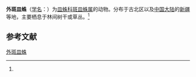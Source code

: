 {{Speciesbox
| name = 外斑皿蛛
| status = 
| status_system = 
| image = 
| genus = Lepthyphantes
| species = expunctus
| authority = (O.P.Cambridge, 1875)<ref name='id13272'>{{cite web| url =http://www.bioinfo.cn/db05/BjdwSpecies.php?action=view&id=13272| title =外斑皿蛛| work =《中国动物物种编目数据库》| publisher =中国科学院微生物研究所| author =中国科学院动物研究所| accessdate =2009-04-28| deadurl =yes| archiveurl =https://web.archive.org/web/20160305061658/http://www.bioinfo.cn/db05/BjdwSpecies.php?action=view&id=13272| archivedate =2016-03-05}}</ref>
}}

'''外斑皿蛛'''（[[学名|学名]]：{{lang|la|''Lepthyphantes expunctus''}}）为[[皿蛛科|皿蛛科]][[斑皿蛛属|斑皿蛛属]]的动物。分布于古北区以及[[中国大陆|中国大陆]]的[[新疆|新疆]]等地，主要栖息于林间树干或草丛。<ref name='id13272'/>

== 参考文献 ==
{{reflist}}

{{Wikispecies|Lepthyphantes expunctus}}

[[Category:斑皿蛛属|外斑皿蛛]]


{{蜘蛛小作品}}